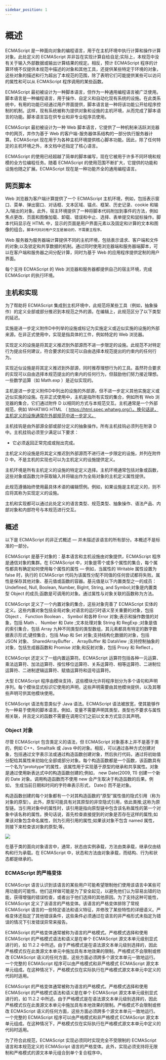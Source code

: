 ```yaml
---
sidebar_position: 1
---
```


# 概述

ECMAScript 是一种面向对象的编程语言，用于在主机环境中执行计算和操作计算对象。此处定义的 ECMAScript 并非旨在实现计算自给自足;实际上，本规范中没有关于输入外部数据或输出计算结果的规定。相反，预计 ECMAScript 程序的计算环境不仅提供本规范中描述的对象和其他工具，还提供某些特定于环境的对象，这些对象的描述和行为超出了本规范的范围，除了表明它们可能提供某些可以访问的属性和可以从 ECMAScript 程序调用的某些函数。

ECMAScript 最初被设计为一种脚本语言，但作为一种通用编程语言被广泛使用。脚本语言是一种编程语言，用于操作、自定义和自动化现有系统的设施。在此类系统中，有用的功能已经通过用户界面提供，脚本语言是一种将该功能公开给程序控制的机制。这样，现有系统被称为提供对象和设施的主机环境，从而完成了脚本语言的功能。脚本语言旨在供专业和非专业程序员使用。

ECMAScript 最初被设计为一种 Web 脚本语言，它提供了一种机制来活跃浏览器中的网页，并作为基于 Web 的客户端-服务器体系结构的一部分执行服务器计算。ECMAScript 现在用于为各种主机环境提供核心脚本功能。因此，除了任何特定的主机环境之外，本文档中还指定了核心语言。

ECMAScript 的使用已经超越了简单的脚本编写，现在它被用于许多不同环境和规模的全方位编程任务。随着 ECMAScript 的使用范围不断扩大，它提供的功能和设施也随之扩展。ECMAScript 现在是一种功能齐全的通用编程语言。
## 网页脚本

Web 浏览器为客户端计算提供了一个 ECMAScript 主机环境，例如，包括表示窗口、菜单、弹出窗口、对话框、文本区域、锚点、框架、历史记录、cookie 和输入/输出的对象。此外，宿主环境提供了一种将脚本代码附加到事件的方法，例如焦点更改、页面和图像加载、卸载、错误和中止、选择、表单提交和鼠标操作。脚本代码显示在 HTML 中，显示的页面是用户界面元素以及固定和计算的文本和图像的组合。`脚本代码对用户交互是被动的，不需要主程序。`

Web 服务器为服务器端计算提供不同的主机环境，包括表示请求、客户端和文件的对象;以及锁定和共享数据的机制。通过同时使用浏览器端和服务器端脚本，可以在客户端和服务器之间分配计算，同时为基于 Web 的应用程序提供定制的用户界面。

每个支持 ECMAScript 的 Web 浏览器和服务器都提供自己的宿主环境，完成 ECMAScript 的执行环境。

## 主机和实现

为了帮助将 ECMAScript 集成到主机环境中，此规范将某些工具（例如，抽象操作）的定义全部或部分推迟到本规范之外的源。在编辑上，此规范区分了以下类型的延迟。

实施是进一步定义附件D中列举的设施或标记为实施定义或近似实施的设施的外部来源。在非正式使用中，实现是指具体的工件，例如特定的 Web 浏览器。

实现定义的设施是将其定义推迟到外部源而不进一步限定的设施。此规范不对特定行为提出任何建议，符合要求的实现可以自由选择本规范提出的约束内的任何行为。

实现近似设施是将其定义推迟到外部源，同时推荐理想行为的工具。虽然符合要求的实现可以自由选择本规范提出的约束内的任何行为，但鼓励他们努力接近理想。一些数学运算（如 Math.exp ）是近似实现的。

主机是进一步定义附件D中列出的设施的外部源，但不进一步定义其他实施定义或近似实施的设施。在非正式使用中，主机是指所有实现的集合，例如所有 Web 浏览器的集合，它们通过附件 D 以相同的方式与本规范交互。主机通常是一个外部规范，例如 WHATWG HTML （ https://html.spec.whatwg.org/）。换句话说，主机定义的设施通常在外部规范中进一步定义。

主机挂钩是由外部源全部或部分定义的抽象操作。所有主机挂钩必须列在附录 D 中。主机挂钩必须至少满足以下要求：
+ 它必须返回正常完成或抛出完成。

主机定义的设施是将其定义推迟到外部源而不进行进一步限定的设施，并列在附件 D 中。不是主机的实现也可以为主机定义的设施提供定义。

主机环境是所有主机定义的设施的特定定义选择。主机环境通常包括对象或函数，这些对象或函数允许获取输入并将输出作为全局对象的主机定义属性提供。

此规范遵循始终使用最具体术语的编辑惯例。例如，如果设施是主机定义的，则不应将其称为实现定义的设施。

主机和实现都可以通过此处定义的语言类型、规范类型、抽象操作、语法产品、内部对象和内部符号与本规范进行交互。

## 概述
以下是 ECMAScript 的非正式概述 — 并未描述该语言的所有部分。本概述不是标准的一部分。

ECMAScript 是基于对象的：基本语言和主机设施由对象提供，ECMAScript 程序是通信对象的集群。在 ECMAScript 中，对象是零个或多个属性的集合，每个属性都具有确定如何使用每个属性的属性 — 例如，当属性的 Writable 属性设置为 false 时，执行的 ECMAScript 代码为该属性分配不同值的任何尝试都将失败。属性是保存其他对象、基元值或函数的容器。基元值是以下内置类型之一的成员：Undefined, Null, Boolean, Number, BigInt, String, and Symbol;对象是内置类型 Object 的成员;函数是可调用的对象。通过属性与对象关联的函数称为方法。

ECMAScript 定义了一个内置对象的集合，这些对象完善了 ECMAScript 实体的定义。这些内置对象包括全局对象;对语言的运行时语义至关重要的对象，包括 Object 、 Function Boolean 、 Symbol 和各种 Error 对象;表示和操作数值的对象，包括 Math 、 Number 和 Date ;文本处理对象 String 和 RegExp ;对象是值的索引集合，包括 Array 九种不同类型的类型数组，其元素都具有特定的数字数据表示形式;键控集合，包括 Map 和 Set 对象;支持结构化数据的对象，包括 JSON 对象、 SharedArrayBuffer 、 ArrayBuffer 和 DataView ;支持控制抽象的对象，包括生成器函数和 Promise 对象;和反射对象，包括 Proxy 和 Reflect 。

ECMAScript 还定义了一组内置运算符。ECMAScript 运算符包括各种一元运算、乘法运算符、加法运算符、按位移位运算符、关系运算符、相等运算符、二进制位运算符、二进制逻辑运算符、赋值运算符和逗号运算符。

大型 ECMAScript 程序由模块支持，这些模块允许将程序划分为多个语句和声明序列。每个模块显式标识它使用的声明，这些声明需要由其他模块提供，以及其哪些声明可供其他模块使用。

ECMAScript 语法有意类似于 Java 语法。ECMAScript 语法被放宽，使其能够作为一种易于使用的脚本语言。例如，变量不需要声明其类型，类型也不要求与属性相关联，并且定义的函数不需要在调用它们之前以文本方式显示其声明。

### Object 对象
尽管 ECMAScript 包含类定义的语法，但 ECMAScript 对象基本上并不是基于类的，例如 C++、Smalltalk 或 Java 中的对象。相反，可以通过各种方式创建对象，包括通过文字表示法或通过构造函数创建对象，然后执行代码，通过将初始值分配给其属性来初始化全部或部分对象。每个构造函数都是一个函数，该函数具有一个名为“prototype”的属性，该属性用于实现基于原型的继承和共享属性。对象是通过使用新表达式中的构造函数创建的;例如， new Date(2009, 11) 创建一个新的 Date 对象。调用构造函数而不使用 new 会产生取决于构造函数的后果。例如， 生成当前日期和时间的字符串表示形式， Date() 而不是对象。

构造函数创建的每个对象都有一个对其构造函数的“原型”属性值的隐式引用（称为对象的原型）。此外，原型可能具有对其原型的非空隐式引用，依此类推;这称为原型链。当引用对象中的属性时，该引用是指向原型链中包含该名称属性的第一个对象中该名称的属性。换句话说，首先检查直接提到的对象是否存在这样的属性;如果该对象包含命名属性，则为引用引用的属性;如果该对象不包含 named 属性，则接下来检查该对象的原型;等。

![](./imgs/1.jpg)

在基于类的面向对象语言中，通常，状态由实例承载，方法由类承载，继承仅由结构和行为承载。在 ECMAScript 中，状态和方法由对象承载，而结构、行为和状态都是继承的。

### ECMAScript 的严格变体

ECMAScript 语言认识到该语言的某些用户可能希望限制他们使用该语言中某些可用功能的可能性。他们这样做可能是为了安全起见，以避免他们认为容易出错的功能，获得增强的错误检查，或者出于他们选择的其他原因。为了支持这种可能性，ECMAScript 定义了该语言的严格变体。该语言的严格变体排除了常规 ECMAScript 语言的一些特定语法和语义特征，并修改了某些特性的详细语义。严格变体还指定了其他错误条件，这些条件必须通过在语言的非严格形式未指定为错误的情况下引发错误异常来报告。

ECMAScript 的严格变体通常被称为语言的严格模式。严格模式选择和使用 ECMAScript 的严格模式语法和语义是在单个 ECMAScript 源文本单元级别显式进行的，如 11.2.2 中所述。由于严格模式是在语法源文本单元级别选择的，因此严格模式仅在此类源文本单元中施加具有本地效果的限制。严格模式不会限制或修改 ECMAScript 语义的任何方面，这些方面必须跨多个源文本单元一致地运行。一个完整的 ECMAScript 程序可以由严格模式和非严格模式 ECMAScript 源文本单元组成。在这种情况下，严格模式仅在实际执行在严格模式源文本单元中定义的代码时适用。

ECMAScript 的严格变体通常被称为语言的严格模式。严格模式选择和使用 ECMAScript 的严格模式语法和语义是在单个 ECMAScript 源文本单元级别显式进行的，如 11.2.2 中所述。由于严格模式是在语法源文本单元级别选择的，因此严格模式仅在此类源文本单元中施加具有本地效果的限制。严格模式不会限制或修改 ECMAScript 语义的任何方面，这些方面必须跨多个源文本单元一致地运行。一个完整的 ECMAScript 程序可以由严格模式和非严格模式 ECMAScript 源文本单元组成。在这种情况下，严格模式仅在实际执行在严格模式源文本单元中定义的代码时适用。

为了符合此规范，ECMAScript 实现必须同时实现完全不受限制的 ECMAScript 语言和本规范定义的 ECMAScript 语言的严格变体。此外，实现必须支持将无限制和严格模式的源文本单元组合到单个复合程序中。

